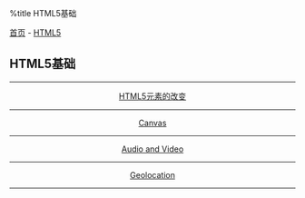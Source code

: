 %title HTML5基础

[[../../../index|首页]] - [[../index|HTML5]]
==HTML5基础==
----
<center>
[[element|HTML5元素的改变]]
----
[[canvas|Canvas]]
----
[[audio_video|Audio and Video]]
----
[[geolocation|Geolocation]]
</center>
----
